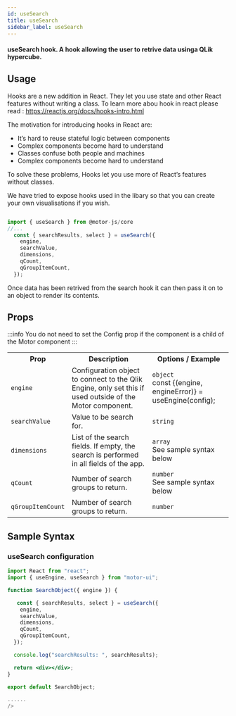 ```yaml
---
id: useSearch
title: useSearch
sidebar_label: useSearch
---
```


#### useSearch hook. A hook allowing the user to retrive data usinga QLik hypercube.

## Usage

Hooks are a new addition in React. They let you use state and other React features without writing a class. To learn more abou hook in react please read : <a>https://reactjs.org/docs/hooks-intro.html</a>

The motivation for introducing hooks in React are:

- It’s hard to reuse stateful logic between components
- Complex components become hard to understand
- Classes confuse both people and machines
- Complex components become hard to understand

To solve these problems, Hooks let you use more of React’s features without classes.

We have tried to expose hooks used in the libary so that you can create your own visualisations if you wish.

```javascript

import { useSearch } from @motor-js/core
//...
  const { searchResults, select } = useSearch({
    engine,
    searchValue,
    dimensions,
    qCount,
    qGroupItemCount,
  });

```

Once data has been retrived from the search hook it can then pass it on to an object to render its contents.

## Props

:::info
You do not need to set the Config prop if the component is a child of the Motor component
:::

<table>
  <tr>
    <th>Prop</th>
    <th>Description</th>
    <th>Options / Example</th>
  </tr>
  <tr>
    <td>
      <code>engine</code>
    </td>
    <td>
      Configuration object to connect to the Qlik Engine, only set this if used
      outside of the Motor component.
    </td>
    <td>
      <code>object</code> <br />
      const &#123;(engine, engineError)&#125; = useEngine(config);
    </td>
  </tr>
  <tr>
    <td>
      <code>searchValue</code>
    </td>
    <td>Value to be search for.</td>
    <td>
      <code>string</code>
      <br />
    </td>
  </tr>
  <tr>
    <td>
      <code>dimensions</code>
    </td>
    <td>
      List of the search fields. If empty, the search is performed in all fields
      of the app.
    </td>
    <td>
      <code>array</code>
      <br />
      See sample syntax below
    </td>
  </tr>
  <tr>
    <td>
      <code>qCount</code>
    </td>
    <td>Number of search groups to return.</td>
    <td>
      <code>number</code>
      <br />
      See sample syntax below
    </td>
  </tr>
  <tr>
    <td>
      <code>qGroupItemCount</code>
    </td>
    <td>Number of search groups to return.</td>
    <td>
      <code>number</code>
      <br />
    </td>
  </tr>
</table>

## Sample Syntax

### useSearch configuration

```jsx {2,6-12}
import React from "react";
import { useEngine, useSearch } from "motor-ui";

function SearchObject({ engine }) {

   const { searchResults, select } = useSearch({
    engine,
    searchValue,
    dimensions,
    qCount,
    qGroupItemCount,
  });

  console.log("searchResults: ", searchResults);

  return <div></div>;
}

export default SearchObject;

......
/>
```
